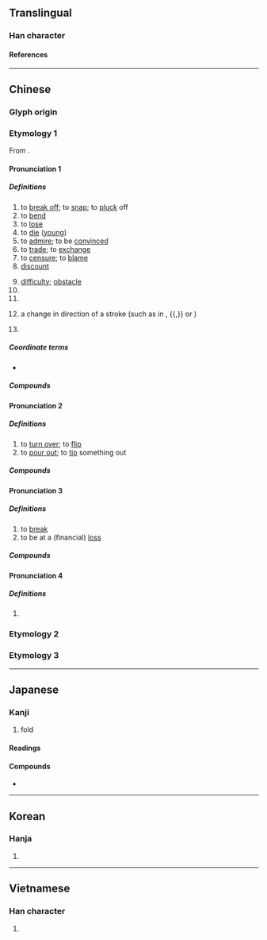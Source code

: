 {{also|摺}}
{{character info/new}}
==Translingual==

===Han character===
{{Han char|rn=64|rad=手|as=04|sn=7|four=52021|canj=QHML|ids=⿰扌斤}}

====References====
{{Han ref|kx=0422.040|dkj=11890|dj=0770.010|hdz=31838.070|uh=6298}}

----

==Chinese==

===Glyph origin===
{{Han etyl}}

===Etymology 1===
{{zh-forms}}
From {{inh|zh|sit-pro|*tsjat||to cut off; to sever; to break}}.

====Pronunciation 1====
{{zh-pron
|m=zhé
|ma=y
|c=zit3
|h=pfs=chak
|md=
|mn=chi̍h/chek/chiat
|mn_note=chi̍h, chek - vernacular; chiat - literary
|w=
|mc=2
|oc=3,2
|cat=v,n,cls,pn
}}

=====Definitions=====
{{zh-hanzi}}

# to [[break off]]; to [[snap]]; to [[pluck]] off
# to [[bend]]
# to [[lose]]
# to [[die]] ([[young]])
# to [[admire]]; to be [[convince]]d
# to [[trade]]; to [[exchange]]
# to [[censure]]; to [[blame]]
# [[discount]]
#: {{zh-x|打 九 折|ten percent off (or discount to ninety percent of the original price)}}
# [[difficulty]]; [[obstacle]]
# {{zh-classifier|folds}}
# {{zh-classifier|theatrical scenes}}
# {{lb|zh|Chinese calligraphy}} a change in direction of a stroke (such as in {{m|mul|㇕}}, {{m|mul|㇉}}{{,}} or {{m|mul|㇜}})
# {{surname|lang=zh}}

=====Coordinate terms=====
* {{list:basic character strokes/zh}}

=====Compounds=====
{{zh-der|心折首肯|九折臂|一折一磨|屈折語|一波三折|乾折|反掌折枝|對折|五折|厭難折衝|將功折罪|一折|心折|張堪折轅|弓折矢盡|一折八扣|五斗折腰|弓折箭盡|屈折|夭折|廷爭面折|宛轉周折|剉折|七折八扣|大氣折射|寧折不彎|將功折過|不折不扣|三折肱|周折|合折|半折|千迴百折|准折|大費周折|波折|折疊|折子|折衝禦侮|折損|折桂攀蟾|採生折割|折耗|折頭|折衝樽俎|折剉|折合|敗兵折將|折舊|折光|撧折|折肱|折衝厭難|摧折|折節|折射線|折扇|折桂|折磨|打折|折節下交|摧枯折腐|扭頭折頸|挫折|折子戲|折斷|折算|折身|折證|折箭|折椅|折簡|片言折獄|損折|折回|拌折|打折扣|折鼎覆餗|折節待士|撓折|折箭為誓|摧眉折腰|折辯|折抵|折扣|折倒|月墜花折|曲曲折折|投梭折齒|折獄|損軍折將|早名必折|折挫|摧蘭折玉|折戟沉沙|敗軍折將|折殺|折節禮士|折衷家庭|折屐|百折不撓|折節下士|折罰|折價|掂折|折腰步|折服|折辨|掊斗折衡|折腰五斗|折賣|攀折|磨折|破折號|短折|損將折兵|折兌|揭折|攀花折柳|折衷|盤旋曲折|百折不挫|百折不回|折臂三公|折中|歷經波折|白搽白折|拈折|折壽|折節向學|折腰升斗|折返|瓶墜簪折|朱雲折檻|折柳攀花|折變|損兵折將|折半|折線|折檯|磬折|折錢|折傷|折辱|月中折桂|折色|曲折|折壁腳|末大必折|折衝|攀蟾折桂|折腰|折紙|折實|折券|折兵|木強則折|曲折離奇|折足覆餗|折柳|折福|折帳|折射角|棄弓折箭|東折西繞|折受|折長補短|折翼|曲折縈紆|折枝|折當|棟折榱崩|折對|折射|折柬|簪筆磬折|迂迴曲折|臨江折軸|蘭摧玉折|辨折|轉折點|過折了|轉折親|缾沉簪折|鼎折足|蟾宮折桂|逆折|群輕折軸|鴛鴦折頸|轉折|雁行折翼|骨折|面折廷爭|面折|離奇曲折|陵折|霸陵折柳|迴環轉折|遠打週折|謝安折屐|衝波逆折|虧折|蘭摧蕙折}}

====Pronunciation 2====
{{zh-pron
|m=zhē
|c=zit3
|cat=v
}}

=====Definitions=====
{{zh-hanzi}}

# to [[turn over]]; to [[flip]]
# to [[pour out]]; to [[tip]] something out

=====Compounds=====
{{zh-der|折籮|折莫|折碗|折騰}}

====Pronunciation 3====
{{zh-pron
|m=shé
|c=sit6
|mc=3
|oc=2,3
|cat=v
}}

=====Definitions=====
{{zh-hanzi}}

# to [[break]]
# to be at a (financial) [[loss]]

=====Compounds=====
{{zh-der|東量西折|掂梢折本|折本|折秤|消折}}

====Pronunciation 4====
{{zh-pron
|m=tí
|mc=1
|oc=n,1
|cat=v
}}
{{attn|zh|B-S has dì, not sure what that is}}

=====Definitions=====
{{zh-hanzi}}

# {{zh-only|折折}}

===Etymology 2===
{{zh-see|摺}}

===Etymology 3===
{{zh-see|翼|v}}

----

==Japanese==

===Kanji===
{{ja-kanji|grade=4|rs=手04}}

# fold

====Readings====
{{ja-readings
|goon=せち
|kanon=せつ
|kun=お-る<を-る, おり-, お-れる<を-れる, くじ-く
}}

====Compounds====
* {{ja-r|折紙|おりがみ}}

----

==Korean==

===Hanja===
{{ko-hanja|hangeul=[[절]], [[제]]|eumhun=|rv=jeol, je|mr=chŏl, che|y=cel, cey}}

# {{defn|lang=ko|sort=手04}}

----

==Vietnamese==

===Han character===
{{vi-hantu|[[chiết]], [[chẹt]], [[chết]], [[chệch]], [[chịt]], [[giết]], [[nhét]], [[nhít]], [[siết]], [[xít]], [[xiết]], [[chét]], [[chít]], [[díp]], [[gãy]], [[gẩy]], [[giẹp]], [[giỡn]], [[trét]], [[triếp]]|rs=手04}}

# {{defn|lang=vi|sort=手04}}